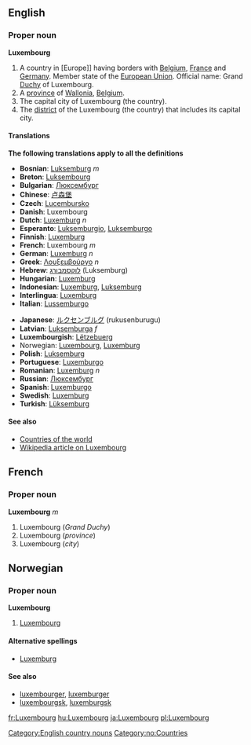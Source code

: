 ==English==
===Proper noun===
'''Luxembourg'''

#A country in [Europe]] having borders with [[Belgium]], [[France]] and [[Germany]]. Member state of the [[European Union]]. Official name: Grand [[Duchy]] of Luxembourg.
#A [[province]] of [[Wallonia]], [[Belgium]].
#The capital city of Luxembourg (the country).
#The [[district]] of the Luxembourg (the country) that includes its capital city.

====Translations====
'''The following translations apply to all the definitions'''
{{top}}
*'''Bosnian''': [[Luksemburg]] ''m''
*'''Breton''': [[Luksembourg]]
*'''Bulgarian''': [[Люксембург]]
*'''Chinese''': [[卢森堡]]
*'''Czech''': [[Lucembursko]]
*'''Danish''': Luxembourg
*'''Dutch''': [[Luxemburg]] ''n''
*'''Esperanto''': [[Luksemburgio]], [[Luksemburgo]]
*'''Finnish''': [[Luxemburg]]
*'''French''': Luxembourg ''m''
*'''German''': [[Luxemburg]] ''n''
*'''Greek''': [[Λουξεμβούργο]] ''n''
*'''Hebrew''': [[לוקסמבורג]] (Luksemburg)
*'''Hungarian''': [[Luxemburg]]
*'''Indonesian''': [[Luxemburg]], [[Luksemburg]]
*'''Interlingua''': [[Luxemburg]]
*'''Italian''': [[Lussemburgo]]
{{mid}}
*'''Japanese''': [[ルクセンブルグ]] (rukusenburugu)
*'''Latvian''': [[Luksemburga]] ''f''
*'''Luxembourgish''': [[Lëtzebuerg]]
*Norwegian: [[#Norwegian|Luxembourg]], [[Luxemburg]]
*'''Polish''': [[Luksemburg]]
*'''Portuguese''': [[Luxemburgo]]
*'''Romanian''': [[Luxemburg]] ''n''
*'''Russian''': [[Люксембург]]
*'''Spanish''': [[Luxemburgo]]
*'''Swedish''': [[Luxemburg]]
*'''Turkish''': [[Lüksemburg]]
{{bottom}}
[[Category:English country nouns]]

====See also====
*[[Countries of the world]]
*[[w:Luxembourg|Wikipedia article on Luxembourg]]

==French==
===Proper noun===
'''Luxembourg''' ''m''

#Luxembourg (''Grand Duchy'')
#Luxembourg (''province'')
#Luxembourg (''city'')

==Norwegian==
===Proper noun===
[[Category:no:Countries]]
'''Luxembourg'''
#[[#English|Luxembourg]]
====Alternative spellings====
*[[Luxemburg]]
====See also====
*[[luxembourger]], [[luxemburger]]
*[[luxembourgsk]], [[luxemburgsk]]

[[fr:Luxembourg]]
[[hu:Luxembourg]]
[[ja:Luxembourg]]
[[pl:Luxembourg]]